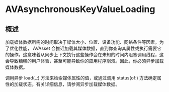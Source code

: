 # AVAsynchronousKeyValueLoading

<ToBePolishedAfterTranslation />

<OriginalSource
  title="AVAsynchronousKeyValueLoading"
  url="https://developer.apple.com/documentation/avfoundation/avasynchronouskeyvalueloading"
  summary="定义异步加载媒体数据的接口的协议"
/>

## 概述

加载媒体数据所需的时间取决于媒体大小、位置、设备功能、网络条件等因素。为了优化性能， AVAsset 会推迟加载其媒体数据，直到你查询其属性或执行需要它的操作。这意味着从同步上下文执行这些操作会在未知的时间内阻塞调用线程，这会导致糟糕的用户体验，甚至可能导致你的应用程序崩溃。因此，你必须异步加载媒体数据。

调用异步 load(\_:) 方法来检索媒体属性的值，或通过调用 status(of:) 方法确定属性的加载状态。有关详细信息，请参阅异步加载媒体数据。

